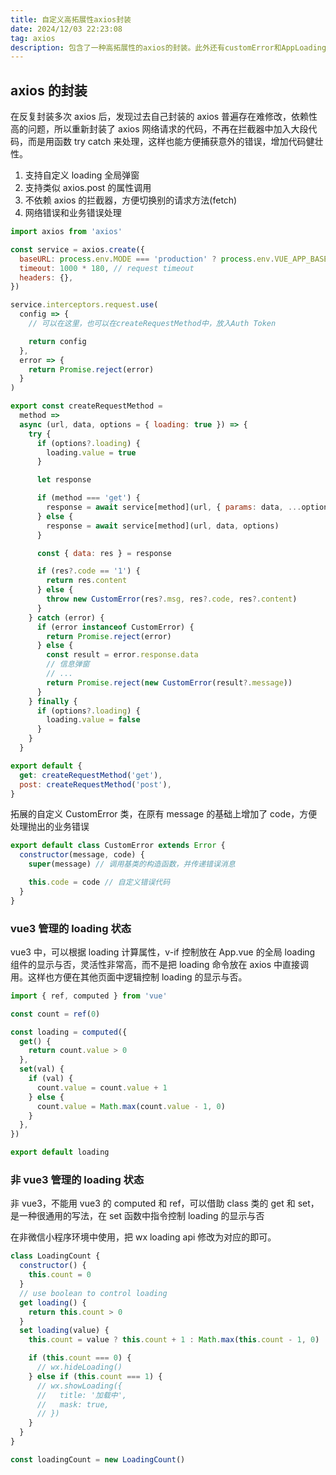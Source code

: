 ```yaml
---
title: 自定义高拓展性axios封装
date: 2024/12/03 22:23:08
tag: axios
description: 包含了一种高拓展性的axios的封装。此外还有customError和AppLoading的封装。
---
```


## axios 的封装

在反复封装多次 axios 后，发现过去自己封装的 axios 普遍存在难修改，依赖性高的问题，所以重新封装了 axios 网络请求的代码，不再在拦截器中加入大段代码，而是用函数 try catch 来处理，这样也能方便捕获意外的错误，增加代码健壮性。

1. 支持自定义 loading 全局弹窗
2. 支持类似 axios.post 的属性调用
3. 不依赖 axios 的拦截器，方便切换别的请求方法(fetch)
4. 网络错误和业务错误处理

```js
import axios from 'axios'

const service = axios.create({
  baseURL: process.env.MODE === 'production' ? process.env.VUE_APP_BASEURL : '/api01',
  timeout: 1000 * 180, // request timeout
  headers: {},
})

service.interceptors.request.use(
  config => {
    // 可以在这里，也可以在createRequestMethod中，放入Auth Token

    return config
  },
  error => {
    return Promise.reject(error)
  }
)

export const createRequestMethod =
  method =>
  async (url, data, options = { loading: true }) => {
    try {
      if (options?.loading) {
        loading.value = true
      }

      let response

      if (method === 'get') {
        response = await service[method](url, { params: data, ...options })
      } else {
        response = await service[method](url, data, options)
      }

      const { data: res } = response

      if (res?.code == '1') {
        return res.content
      } else {
        throw new CustomError(res?.msg, res?.code, res?.content)
      }
    } catch (error) {
      if (error instanceof CustomError) {
        return Promise.reject(error)
      } else {
        const result = error.response.data
        // 信息弹窗
        // ...
        return Promise.reject(new CustomError(result?.message))
      }
    } finally {
      if (options?.loading) {
        loading.value = false
      }
    }
  }

export default {
  get: createRequestMethod('get'),
  post: createRequestMethod('post'),
}
```

拓展的自定义 CustomError 类，在原有 message 的基础上增加了 code，方便处理抛出的业务错误

```js
export default class CustomError extends Error {
  constructor(message, code) {
    super(message) // 调用基类的构造函数，并传递错误消息

    this.code = code // 自定义错误代码
  }
}
```

### vue3 管理的 loading 状态

vue3 中，可以根据 loading 计算属性，v-if 控制放在 App.vue 的全局 loading 组件的显示与否，灵活性非常高，而不是把 loading 命令放在 axios 中直接调用。这样也方便在其他页面中逻辑控制 loading 的显示与否。

```js
import { ref, computed } from 'vue'

const count = ref(0)

const loading = computed({
  get() {
    return count.value > 0
  },
  set(val) {
    if (val) {
      count.value = count.value + 1
    } else {
      count.value = Math.max(count.value - 1, 0)
    }
  },
})

export default loading
```

### 非 vue3 管理的 loading 状态

非 vue3，不能用 vue3 的 computed 和 ref，可以借助 class 类的 get 和 set，是一种很通用的写法，在 set 函数中指令控制 loading 的显示与否

在非微信小程序环境中使用，把 wx loading api 修改为对应的即可。

```js
class LoadingCount {
  constructor() {
    this.count = 0
  }
  // use boolean to control loading
  get loading() {
    return this.count > 0
  }
  set loading(value) {
    this.count = value ? this.count + 1 : Math.max(this.count - 1, 0)

    if (this.count === 0) {
      // wx.hideLoading()
    } else if (this.count === 1) {
      // wx.showLoading({
      //   title: '加载中',
      //   mask: true,
      // })
    }
  }
}

const loadingCount = new LoadingCount()
```
